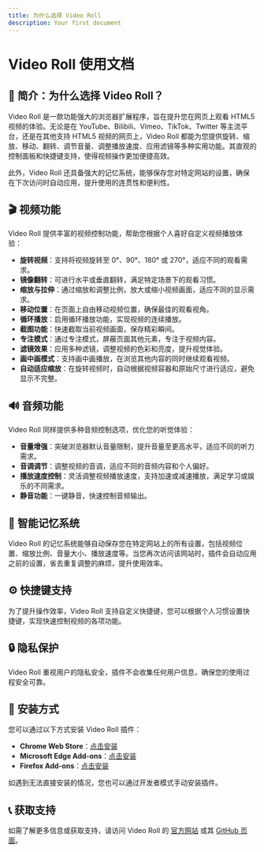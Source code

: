 ```yaml
---
title: 为什么选择 Video Roll
description: Your first document
---
```


# Video Roll 使用文档

## 📌 简介：为什么选择 Video Roll？

Video Roll 是一款功能强大的浏览器扩展程序，旨在提升您在网页上观看 HTML5 视频的体验。无论是在 YouTube、Bilibili、Vimeo、TikTok、Twitter 等主流平台，还是在其他支持 HTML5 视频的网页上，Video Roll 都能为您提供旋转、缩放、移动、翻转、调节音量、调整播放速度、应用滤镜等多种实用功能。其直观的控制面板和快捷键支持，使得视频操作更加便捷高效。

此外，Video Roll 还具备强大的记忆系统，能够保存您对特定网站的设置，确保在下次访问时自动应用，提升使用的连贯性和便利性。

## 🎬 视频功能

Video Roll 提供丰富的视频控制功能，帮助您根据个人喜好自定义视频播放体验：

- **旋转视频**：支持将视频旋转至 0°、90°、180° 或 270°，适应不同的观看需求。
- **镜像翻转**：可进行水平或垂直翻转，满足特定场景下的观看习惯。
- **缩放与拉伸**：通过缩放和调整比例，放大或缩小视频画面，适应不同的显示需求。
- **移动位置**：在页面上自由移动视频位置，确保最佳的观看视角。
- **循环播放**：启用循环播放功能，实现视频的连续播放。
- **截图功能**：快速截取当前视频画面，保存精彩瞬间。
- **专注模式**：通过专注模式，屏蔽页面其他元素，专注于视频内容。
- **滤镜效果**：应用多种滤镜，调整视频的色彩和亮度，提升视觉体验。
- **画中画模式**：支持画中画播放，在浏览其他内容的同时继续观看视频。
- **自动适应缩放**：在旋转视频时，自动根据视频容器和原始尺寸进行适应，避免显示不完整。

## 🔊 音频功能

Video Roll 同样提供多种音频控制选项，优化您的听觉体验：

- **音量增强**：突破浏览器默认音量限制，提升音量至更高水平，适应不同的听力需求。
- **音调调节**：调整视频的音调，适应不同的音频内容和个人偏好。
- **播放速度控制**：灵活调整视频播放速度，支持加速或减速播放，满足学习或娱乐的不同需求。
- **静音功能**：一键静音，快速控制音频输出。

## 🧠 智能记忆系统

Video Roll 的记忆系统能够自动保存您在特定网站上的所有设置，包括视频位置、缩放比例、音量大小、播放速度等。当您再次访问该网站时，插件会自动应用之前的设置，省去重复调整的麻烦，提升使用效率。

## ⚙️ 快捷键支持

为了提升操作效率，Video Roll 支持自定义快捷键，您可以根据个人习惯设置快捷键，实现快速控制视频的各项功能。

## 🔒 隐私保护

Video Roll 重视用户的隐私安全，插件不会收集任何用户信息，确保您的使用过程安全可靠。

## 🚀 安装方式

您可以通过以下方式安装 Video Roll 插件：

- **Chrome Web Store**：[点击安装](https://chrome.google.com/webstore/detail/video-roll-all-in-one-vid/cokngoholafkeghnhhdlmiadlojpindm?hl=zh-CN)
- **Microsoft Edge Add-ons**：[点击安装](https://microsoftedge.microsoft.com/addons/detail/video-roll/indeeigndpaahbcegcanpmbenmkbkmmn)
- **Firefox Add-ons**：[点击安装](https://addons.mozilla.org/firefox/addon/videoroll/)

如遇到无法直接安装的情况，您也可以通过开发者模式手动安装插件。

## 📞 获取支持

如需了解更多信息或获取支持，请访问 Video Roll 的 [官方网站](https://videoroll.gomi.site) 或其 [GitHub 页面](https://github.com/VideoRoll/VideoRoll)。


<Cards>
  <Card title="Learn more about Next.js" href="https://nextjs.org/docs" />
  <Card title="Learn more about Fumadocs" href="https://fumadocs.vercel.app" />
</Cards>
